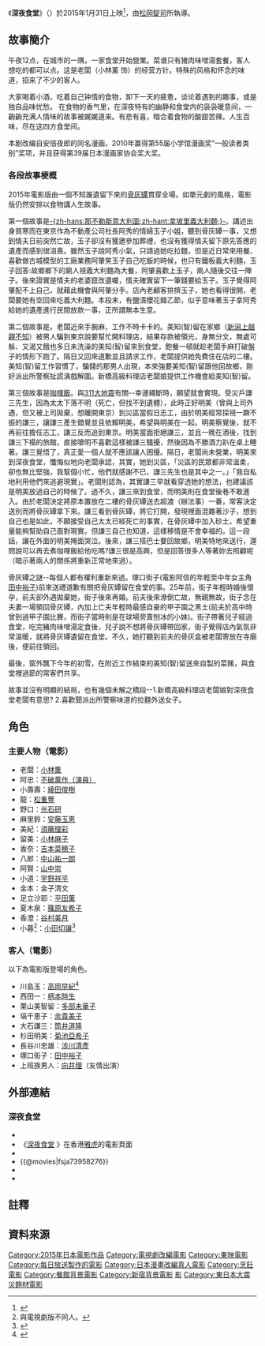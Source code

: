 {{NoteTA
|1=zh-hans:那不勒斯; zh-tw:拿坡里; zh-hk:拿坡里;
}}
{{otheruses|深夜食堂 (消歧义)}}
{{Infobox Film
| name           =深夜食堂
| original_name  = {{lang|en|Midnight Diner}}
| 圖像     = Midnight Diner.jpg
| 圖像大小 = 
| 圖像說明 = 
<!-- | 副標題   = --> 
| 導演     = [[松岡錠司|松岡錠司]]
| 監製     = 
| 製片     = 
| 編劇     = 
| 劇本     = {{Plain list|
*真邊克彦
*小嶋健作
*松岡錠司
}}
| 故事     = 
| 原著     = {{based on|[[深夜食堂|深夜食堂]]|[[安倍夜郎|安倍夜郎]]}}
| 旁白     = 
| 統籌     = 
| 主演     = [[小林薫|小林薫]]
| 配樂     = 
| 片尾曲   = 思ひ出
| 攝影     = 大塚亮
| 剪輯     = 
| 製片商   = [[東映|東映]]
| 片長     = 120 分鐘
| 產地     = {{日本電影}}
| 语言       = 日語
| 上映日期 = {{Film date|2015|1|31|日本|2015|4|30|台湾|2015|5|28|香港}}
| 發行商   = {{flagicon|HK}} 驕陽電影<br>{{flagicon|Taiwan}} 天馬行空
| 發行日期 = 
| 公映許可 = 
| 預算     = 
| 票房     = 
| 前集     = [[深夜食堂|深夜食堂]]（電視劇）
| 續集     = [[续·深夜食堂|续·深夜食堂]]
| 中國大陸片名 = 
| 香港片名 = 深夜食堂
| 澳門片名 = 
| 台灣片名 = 深夜食堂 電影版
| 新馬片名 = 
| 官方網站 = http://www.meshiya-movie.com/
}}
《'''深夜食堂'''》（{{Lang-ja|しんやしょくどう}}）於2015年1月31日上映<ref name="movie">{{cite news|url=http://eiga.com/news/20140815/3/|title=「深夜食堂」2015年1月に映画化 ドラマ第3弾も10月放送決定|publisher=映画.com|date=2014-08-15|accessdate=2014-12-09|archive-date=2018-05-07|archive-url=https://web.archive.org/web/20180507055847/http://eiga.com/news/20140815/3/|dead-url=no}}</ref>，由[[松岡錠司|松岡錠司]]所執導。

==故事簡介==
午夜12点，在城市的一隅，一家食堂开始營業。菜谱只有猪肉味噌湯套餐，客人想吃的都可以点。这是老闆（小林薰 饰）的经营方针。特殊的风格和怀念的味道，招来了不少的客人。

大家喝着小酒，吃着自己钟情的食物，卸下一天的疲惫，谈论着遇到的趣事，或是独自品味忧愁。 在食物的香气里，在深夜特有的幽静和食堂内的袅袅暖意间，一齣齣充满人情味的故事被娓娓道来。有悲有喜，暗合着食物的酸甜苦辣。人生百味，尽在这四方食堂间。

本剧改编自安倍夜郎的同名漫画。2010年赢得第55届小学馆漫画奖“一般读者类别”奖项，并且获得第39届日本漫画家协会奖大奖。

===各段故事梗概===

2015年電影版由一個不知誰遺留下來的[[骨灰罈|骨灰罈]]貫穿全場。如單元劇的風格，電影版仍然安排以食物講人生故事。

第一個故事是[[日式拿坡里義大利麵|-{zh-hans:那不勒斯意大利面;zh-hant:拿坡里義大利麵;}-]]。講述出身貧寒而在東京作為不動產公司社長阿秀的情婦玉子小姐，聽到骨灰罈一事，又想到情夫日前突然亡故，玉子卻沒有獲邀參加葬禮，也沒有獲得情夫留下原先答應的遺產而感到很沮喪。雖然玉子說阿秀小氣，只請過她吃拉麵，但是近日常來用餐、喜歡做古城模型的工廠業務阿肇笑玉子自己吃飯的時候，也只有鐵板義大利麵，玉子回答:故鄉鄉下的窮人視義大利麵為大餐，阿肇喜歡上玉子，兩人隨後交往一陣子。後來證實是情夫的老婆竄改遺囑，情夫確實留下一筆錢要給玉子。玉子覺得阿肇配不上自己，就藉此機會與阿肇分手。店內老顧客排擠玉子，她也看得很開，老闆要她有空回來吃義大利麵。本段末，有鹽漬櫻花瓣乙節，似乎意味著玉子拿阿秀給她的遺產進行民間放款一事，正所謂無本生意。

第二個故事是{{Tsl|ja|とろろご飯|山药泥拌饭|-{zh-hans:山药泥拌饭;zh-hant:山藥泥蓋飯;}-}}。老闆近來手腕麻，工作不時卡卡的。美知(智)留在家鄉（[[新潟县|新潟]][[上越地方|上越]][[親不知|親不知]]）被男人騙到東京說要幫忙開料理店，結果存款被領光，身無分文，無處可躲、又渴又餓也多日未洗澡的美知(智)留來到食堂，飽餐一頓就趁老闆手麻打破盤子的情形下跑了。隔日又回來道歉並且請求工作，老闆提供她免費住在店的二樓。美知(智)留工作習慣了，騙錢的那男人出現，本來強要美知(智)留跟他回故鄉，剛好派出所警察扯謊演戲解圍。新橋高級料理店老闆娘提供工作機會給美知(智)留。

第三個故事是[[日式咖喱飯|咖哩飯]]。與[[311大地震|311大地震]]有關--幸運繩斷時，願望就會實現。受災戶謙三先生，因為太太下落不明（死亡，但找不到遺體），此時正好明美（曾與上司外遇，但又被上司拋棄，想離開東京）到災區當假日志工，由於明美經常探視一蹶不振的謙三，讓謙三產生錯覺並且依賴明美，希望與明美在一起。明美察覺後，就不再前往擔任志工，謙三反而追到東京。明美當面拒絕謙三，並且一晚在酒後，找到謙三下榻的旅館，直接嗆明不喜歡這樣被謙三騷擾，然後因為不勝酒力趴在桌上睡著。謙三覺悟了，真正愛一個人就不應該讓人困擾。隔日，老闆尚未營業，明美來到深夜食堂，懺悔似地向老闆承認，其實，她到災區，「災區的民眾都非常溫柔，卻也無比堅強，我幫個小忙，他們就感謝不已，謙三先生也是其中之一。」「我自私地利用他們來逃避現實」。老闆則認為，其實謙三早就看穿透她的想法，也建議該是明美放過自己的時候了。過不久，謙三來到食堂，而明美則在食堂後巷不敢進入。由於老闆決定將原本置放在二樓的骨灰罈送去超渡（辦法事）一番，常客決定送別而將骨灰罈拿下來。謙三看到骨灰罈，將它打開，發現裡面混雜著沙子，想到自己也是如此，不願接受自己太太已經死亡的事實，在骨灰罈中加入砂土，希望重量能夠幫助自己面對現實。但謙三自己也知道，這樣移情是不會幸福的。這一段話，讓在外面的明美掩面哭泣。後來，謙三搭巴士要回故鄉，明美特地來送行，還問說可以再去煮咖哩飯給他吃嗎?謙三很是高興，但是回答很多人等著妳去照顧呢（暗示著兩人的關係將重新正常地來過）。

骨灰罈之謎--每個人都有權利重新來過。塚口街子(電影阿信的年輕至中年女主角[[田中裕子|田中裕子]])前來送禮道歉有關把骨灰罈留在食堂的事。25年前，街子年輕時婚後懷孕，前夫卻外遇拋棄她，街子後來再婚。前夫後來潦倒亡故，無親無故，街子念在夫妻一場領回骨灰罈，內加上亡夫年輕時最感自豪的甲子園之黑土(前夫於高中時曾到過甲子園比賽，而街子當時則是在球場旁賣刨冰的小妹)。街子帶著兒子經過食堂，吃完豬肉味噌湯定食後，兒子說不想將骨灰罈帶回家，街子覺得店內氣氛非常溫暖，就將骨灰罈遺留在食堂。不久，她打聽到前夫的骨灰盒被老闆寄放在寺廟後，便前往領回。

最後，窗外飄下今年的初雪，在附近工作結束的美知(智)留送來自製的菜餚，與食堂裡過節的常客們共享。

故事並沒有明顯的結局，也有幾個未解之橋段--1.新橋高級料理店老闆娘對深夜食堂老闆有意思? 2.喜歡聞派出所警察味道的拉麵外送女子。

==角色==
=== 主要人物（電影） ===
* 老闆：[[小林薫|小林薫]]
* 阿忠：[[不破萬作（演員）|不破萬作（演員）]]
* 小壽壽：[[綾田俊樹|綾田俊樹]]
* 龍：[[松重豐|松重豐]]
* 野口：[[光石研|光石研]]
* 麻里鈴：[[安藤玉恵|安藤玉恵]]
* 美紀：[[須藤理彩|須藤理彩]]
* 留美：[[小林麻子|小林麻子]]
* 香奈：[[吉本菜穂子|吉本菜穂子]]
* 八郎：[[中山祐一朗|中山祐一朗]]
* 阿賢：[[山中崇|山中崇]]
* 小道：[[宇野祥平|宇野祥平]]
* 金本：金子清文
* 足立沙耶：[[平田薫|平田薫]]
* 夏木泉：[[篠原友希子|篠原友希子]]
* 香澄：[[谷村美月|谷村美月]]
* 小暮<ref group="注">與電視劇版不同人。</ref>：[[小田切讓|小田切讓]]<ref>{{cite news|url=http://www.cinemacafe.net/article/2014/10/11/26549.html|title=“警察官”オダギリジョーの姿も! 小林薫主演『深夜食堂』ポスタービジュアル公開|publisher=CinemaCafe.net|date=2014-10-11|accessdate=2014-12-14|archive-date=2022-01-03|archive-url=https://web.archive.org/web/20220103164317/https://www.cinemacafe.net/article/2014/10/11/26549.html|dead-url=no}}</ref>

=== 客人（電影） ===
以下為電影版登場的角色。
* 川島玉：[[高岡早紀|高岡早紀]]<ref>{{cite news|url=http://www.cinemacafe.net/article/2014/08/15/25331.html|title=小林薫主演「深夜食堂」が映画化! お客さんに高岡早紀&多部未華子ら|publisher=CinemaCafe.net|date=2014-08-15|accessdate=2014-12-14|archive-date=2022-01-03|archive-url=https://web.archive.org/web/20220103164323/https://www.cinemacafe.net/article/2014/08/15/25331.html|dead-url=no}}</ref>
* 西田一：[[柄本時生|柄本時生]]
* 栗山美智留：[[多部未華子|多部未華子]]
* 塙千恵子：[[余貴美子|余貴美子]]
* 大石謙三：[[筒井道隆|筒井道隆]]
* 杉田明美：[[菊池亞希子|菊池亞希子]]
* 長谷川忠雄：[[涉川清彥|涉川清彥]]
* 塚口街子：[[田中裕子|田中裕子]]
* 上班族男人：[[向井理|向井理]]（友情出演）

== 外部連結 ==
=== 深夜食堂 ===
* {{imdb title|3958276|Midnight Diner (深夜食堂)}}
*《[https://hk.movies.yahoo.net/movie/details/26234-深夜食堂 深夜食堂] {{Wayback|url=https://hk.movies.yahoo.net/movie/details/26234-%E6%B7%B1%E5%A4%9C%E9%A3%9F%E5%A0%82 |date=20150628202148 }}》在香港[[雅虎|雅虎]]的電影頁面{{zh-hk}}
*{{Yahoomovie id|5622}}	
*{{@movies|fsja73958276}}
*{{Mtime|216430}}
*{{douban}}

==註釋==
{{Reflist|group="注"}}

==資料來源==
{{reflist}}

{{DEFAULTSORT:BA}}
{{Portal bar|日本|電影}}
[[Category:2015年日本電影作品|Category:2015年日本電影作品]]
[[Category:電視劇改編電影|Category:電視劇改編電影]]
[[Category:東映電影|Category:東映電影]]
[[Category:每日放送製作的電影|Category:每日放送製作的電影]]
[[Category:日本漫畫改編真人電影|Category:日本漫畫改編真人電影]]
[[Category:烹飪電影|Category:烹飪電影]]
[[Category:餐館背景電影|Category:餐館背景電影]]
[[Category:新宿背景電影|Category:新宿背景電影]]
[[Category:深夜食堂|影]]
[[Category:東日本大震災題材電影|Category:東日本大震災題材電影]]